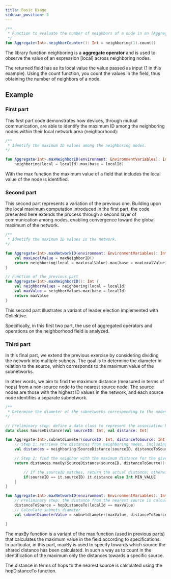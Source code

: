 ```yaml
---
title: Basic Usage
sidebar_position: 3
---
```


```kotlin
/**
 * Function to evaluate the number of neighbors of a node in an [Aggregate] context.
 */
fun Aggregate<Int>.neighborCounter(): Int = neighboring(1).count()
```

The library function neighboring is a **aggregate operator** and is used to observe the value of an expression [local] across neighboring nodes.

The returned field has as its local value the value passed as input (1 in this example). Using the count function, you count the values in the field, thus obtaining the number of neighbors of a node.

## Example

### First part

This first part code demonstrates how devices, through mutual communication, are able to identify the maximum ID among the neighboring nodes within their local network area (neighborhood):

```kotlin
/**
 * Identify the maximum ID values among the neighboring nodes.
*/

fun Aggregate<Int>.maxNeighborID(environment: EnvironmentVariables): Int =
    neighboring(local = localId).max(base = localId)
```

With the max function the maximum value of a field that includes the local value of the node is identified.

### Second part

This second part represents a variation of the previous one. Building upon the local maximum computation introduced in the first part,
the code presented here extends the process through a second layer of communication among nodes, enabling convergence toward the global maximum of the network.

```kotlin
/**
 * Identify the maximum ID values in the network.
*/

fun Aggregate<Int>.maxNetworkID(environment: EnvironmentVariables): Int {
    val maxLocalValue = maxNeighborID()
    return neighboring(local = maxLocalValue).max(base = maxLocalValue)
}

// Function of the previous part
fun Aggregate<Int>.maxNeighborID(): Int {
    val neighborValues = neighboring(local = localId)
    val maxValue = neighborValues.max(base = localId)
    return maxValue
}
```

This second part illustrates a variant of leader election implemented with Collektive.

Specifically, in this first two part, the use of aggregated operators and operations on the neighborhood field is analyzed.

### Third part

In this final part, we extend the previous exercise by considering dividing the network into multiple subnets.
The goal is to determine the diameter in relation to the source, which corresponds to the maximum value of the subnetworks.

In other words, we aim to find the maximum distance (measured in terms of hops) from a non-source node to the nearest source node.
The source nodes are those with the highest ID values in the network, and each source node identifies a separate subnetwork.

```kotlin
/**
 * Determine the diameter of the subnetworks corresponding to the nodes with the maximum ID values in the network of the last exercise.
*/

// Preliminary step: define a data class to represent the association between a source node and its distance
data class SourceDistance(val sourceID: Int, val distance: Int)

fun Aggregate<Int>.subnetdiameter(sourceID: Int, distanceToSource: Int): SourceDistance {
    // Step 1: retrieve the distances from neighboring nodes, including the distance of the current node
    val distances = neighboring(SourceDistance(sourceID, distanceToSource))

    // Step 2: find the neighbor with the maximum distance for the given sourceID
    return distances.maxBy(SourceDistance(sourceID, distanceToSource)){ 

        // If the sourceID matches, return the actual distance; otherwise, Int.MIN_VALUE is used to exclude it
        if(sourceID == it.sourceID) it.distance else Int.MIN_VALUE 
    }
}

fun Aggregate<Int>.maxNetworkID(environment: EnvironmentVariables): Int {
    // Preliminary step: the distance from the nearest source is calculated using the hopDistanceTo library function
    distanceToSource = hopDistanceTo(localId == maxValue)
    // Calculate subnets diameter 
    val subnetDiameterValue = subnetdiameter(maxValue, distanceToSource).distance

}
```

The maxBy function is a variant of the max function (used in previous parts) that calculates the maximum value in the field according to specifications. In particular, in this part, maxBy is used to specify towards which source the shared distance has been calculated. In such a way as to count in the identification of the maximum only the distances towards a specific source.

The distance in terms of hops to the nearest source is calculated using the hopDistanceTo function.